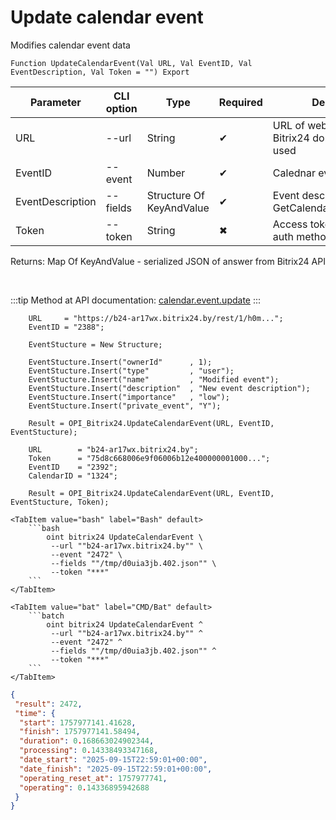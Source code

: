 ﻿---
sidebar_position: 2
description: Update calendar event and other functions to work with Bitrix24 in the Open Integration Package, a free open-source integration library for 1C:Enterprise 8, OneScript and CLI
keywords: [1C, 1С, 1С:Enterprise, 1С:Enterprise 8.3, API, Integration, Services, Exchange, OneScript, CLI, Bitrix24]
---


# Update calendar event
 Modifies calendar event data



`Function UpdateCalendarEvent(Val URL, Val EventID, Val EventDescription, Val Token = "") Export`

  | Parameter | CLI option | Type | Required | Description |
  |-|-|-|-|-|
  | URL | --url | String | &#x2714; | URL of webhook or a Bitrix24 domain, when token used |
  | EventID | --event | Number | &#x2714; | Calednar event ID |
  | EventDescription | --fields | Structure Of KeyAndValue | &#x2714; | Event description. See GetCalendarEventsStructure |
  | Token | --token | String | &#x2716; | Access token, when app auth method used |

  
  Returns:  Map Of KeyAndValue - serialized JSON of answer from Bitrix24 API

<br/>

:::tip
Method at API documentation: [calendar.event.update](https://apidocs.bitrix24.ru/api-reference/calendar/calendar-event/calendar-event-update.html)
:::
<br/>


```bsl title="1C:Enterprise/OneScript code example"
    URL     = "https://b24-ar17wx.bitrix24.by/rest/1/h0m...";
    EventID = "2388";

    EventStucture = New Structure;

    EventStucture.Insert("ownerId"      , 1);
    EventStucture.Insert("type"         , "user");
    EventStucture.Insert("name"         , "Modified event");
    EventStucture.Insert("description"  , "New event description");
    EventStucture.Insert("importance"   , "low");
    EventStucture.Insert("private_event", "Y");

    Result = OPI_Bitrix24.UpdateCalendarEvent(URL, EventID, EventStucture);

    URL        = "b24-ar17wx.bitrix24.by";
    Token      = "75d8c668006e9f06006b12e400000001000...";
    EventID    = "2392";
    CalendarID = "1324";

    Result = OPI_Bitrix24.UpdateCalendarEvent(URL, EventID, EventStucture, Token);
```
 

 <Tabs>
  
    <TabItem value="bash" label="Bash" default>
        ```bash
            oint bitrix24 UpdateCalendarEvent \
             --url ""b24-ar17wx.bitrix24.by"" \
             --event "2472" \
             --fields ""/tmp/d0uia3jb.402.json"" \
             --token "***"
        ```
    </TabItem>
  
    <TabItem value="bat" label="CMD/Bat" default>
        ```batch
            oint bitrix24 UpdateCalendarEvent ^
             --url ""b24-ar17wx.bitrix24.by"" ^
             --event "2472" ^
             --fields ""/tmp/d0uia3jb.402.json"" ^
             --token "***"
        ```
    </TabItem>
</Tabs>


```json title="Result"
{
 "result": 2472,
 "time": {
  "start": 1757977141.41628,
  "finish": 1757977141.58494,
  "duration": 0.168663024902344,
  "processing": 0.14338493347168,
  "date_start": "2025-09-15T22:59:01+00:00",
  "date_finish": "2025-09-15T22:59:01+00:00",
  "operating_reset_at": 1757977741,
  "operating": 0.14336895942688
 }
}
```
